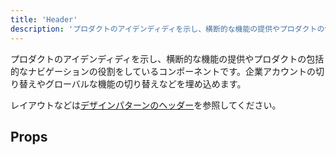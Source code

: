 ```yaml
---
title: 'Header'
description: 'プロダクトのアイデンディディを示し、横断的な機能の提供やプロダクトの包括的なナビゲーションの役割をしているコンポーネントです。'
---
```


プロダクトのアイデンディディを示し、横断的な機能の提供やプロダクトの包括的なナビゲーションの役割をしているコンポーネントです。企業アカウントの切り替えやグローバルな機能の切り替えなどを埋め込めます。

レイアウトなどは[デザインパターンのヘッダー](/products/design-patterns/contents-in-header/)を参照してください。

<ComponentStory name="Header" />

## Props

<ComponentPropsTable name="Header" />
